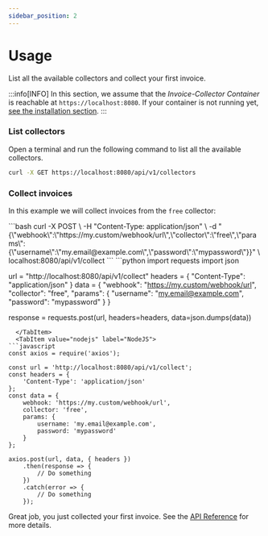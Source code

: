 ```yaml
---
sidebar_position: 2
---
```



# Usage

List all the available collectors and collect your first invoice.

:::info[INFO]
In this section, we assume that the _Invoice-Collector Container_ is reachable at `https://localhost:8080`. If your container is not running yet, [see the installation section](./installation.md).
:::

### List collectors

Open a terminal and run the following command to list all the available collectors.

```bash
curl -X GET https://localhost:8080/api/v1/collectors
```

### Collect invoices

In this example we will collect invoices from the `free` collector:



<Tabs>
  <TabItem value="curl" label="Curl" default>
```bash
curl -X POST \
    -H "Content-Type: application/json" \
    -d "{\"webhook\":\"https://my.custom/webhook/url\",\"collector\":\"free\",\"params\":{\"username\":\"my.email@example.com\",\"password\":\"mypassword\"}}" \
    localhost:8080/api/v1/collect
```
  </TabItem>
  <TabItem value="python" label="Python">
```python
import requests
import json

url = "http://localhost:8080/api/v1/collect"
headers = {
    "Content-Type": "application/json"
}
data = {
    "webhook": "https://my.custom/webhook/url",
    "collector": "free",
    "params": {
        "username": "my.email@example.com",
        "password": "mypassword"
    }
}

response = requests.post(url, headers=headers, data=json.dumps(data))
```
  </TabItem>
  <TabItem value="nodejs" label="NodeJS">
```javascript
const axios = require('axios');

const url = 'http://localhost:8080/api/v1/collect';
const headers = {
    'Content-Type': 'application/json'
};
const data = {
    webhook: 'https://my.custom/webhook/url',
    collector: 'free',
    params: {
        username: 'my.email@example.com',
        password: 'mypassword'
    }
};

axios.post(url, data, { headers })
    .then(response => {
        // Do something
    })
    .catch(error => {
        // Do something
    });
```
  </TabItem>
</Tabs>

Great job, you just collected your first invoice. See the [API Reference](../api-reference.mdx) for more details.
